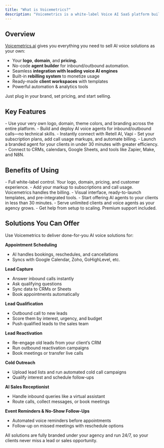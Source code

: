 ```yaml
---
title: "What is Voicemetrics?"
description: "Voicemetrics is a white-label Voice AI SaaS platform built specifically for AI automation agencies. It lets you launch your own branded AI voice platform—powered by Retell AI, Vapi, Ultravox, Eleven Labs, and more—without writing any code. You get full control of the brand, pricing, and client experience, while Voicemetrics powers the technology behind the scenes."
---
```


## **Overview**

[Voicemetrics.ai](http://Voicemetrics.ai) gives you everything you need to sell AI voice solutions as your own:

- Your **logo**, **domain**, and **pricing.**
- No-code **agent builder** for inbound/outbound automation.
- Seamless **integration with leading voice AI engines**
- Built-in **rebilling system** to monetize usage
- Ready-made **client workspaces** with templates
- Powerful automation & analytics tools

Just plug in your brand, set pricing, and start selling.

## **Key Features**

<CardGroup cols={2}>
  <Card title="Fully White-Labeled" icon="palette" color="#034737">
    - Use your very own logo, domain, theme colors, and branding across the entire platform.
  </Card>
  <Card title="No-Code Voice Agent Builder" icon="code" color="#034737">
    - Build and deploy AI voice agents for inbound/outbound calls—no technical skills.
  </Card>
  <Card title="Plug & Play Voice Provider Integration" icon="plug-circle-bolt" color="#034737">
    - Instantly connect with Retell AI, Vapi
  </Card>
  <Card title="Rebilling System" icon="money-bill-transfer" color="#034737">
    - Set your subscription plans, add call usage markups, and automate billing.
  </Card>
  <Card title="Rapid Deployment" icon="truck-fast" color="#034737">
    - Launch a branded agent for your clients in under 30 minutes with greater efficiency.
  </Card>
  <Card title="Flexible Automation Workflows" icon="arrow-down-from-arc" color="#034737">
    - Connect to CRMs, calendars, Google Sheets, and tools like Zapier, Make, and N8N.
  </Card>
</CardGroup>

## **Benefits of Using**

<CardGroup cols={2}>
  <Card title="Sell Voice AI Under Your Own Brand" icon="microchip-ai" color="#034737">
    - Full white-label control. Your logo, domain, pricing, and customer experience.
  </Card>
  <Card title="Keep 100% of the Profits" icon="money-bill-trend-up" color="#034737">
    - Add your markup to subscriptions and call usage. Voicemetrics handles the billing.
  </Card>
  <Card title="No Coding Required" icon="code" color="#034737">
    - Visual interface, ready-to-launch templates, and pre-integrated tools.
  </Card>
  <Card title="Launch in Minutes, Not Weeks" icon="rocket-launch" color="#034737">
    - Start offering AI agents to your clients in less than 30 minutes.
  </Card>
  <Card title="Scalable Infrastructure" icon="server" color="#034737">
    - Serve unlimited clients and voice agents as your agency grows.
  </Card>
  <Card title="Ongoing Strategic Support" icon="head-side-headphones" color="#034737">
    - Get help from setup to scaling. Premium support included.
  </Card>
</CardGroup>

## **Solutions You Can Offer**

Use Voicemetrics to deliver done-for-you AI voice solutions for:

**Appointment Scheduling**

- AI handles bookings, reschedules, and cancellations
- Syncs with Google Calendar, Zoho, GoHighLevel, etc.

**Lead Capture**

- Answer inbound calls instantly
- Ask qualifying questions
- Sync data to CRMs or Sheets
- Book appointments automatically

**Lead Qualification**

- Outbound call to new leads
- Score them by interest, urgency, and budget
- Push qualified leads to the sales team

**Lead Reactivation**

- Re-engage old leads from your client’s CRM
- Run outbound reactivation campaigns
- Book meetings or transfer live calls

**Cold Outreach**

- Upload lead lists and run automated cold call campaigns
- Qualify interest and schedule follow-ups

**AI Sales Receptionist**

- Handle inbound queries like a virtual assistant
- Route calls, collect messages, or book meetings

**Event Reminders & No-Show Follow-Ups**

- Automated voice reminders before appointments
- Follow-up on missed meetings with reschedule options

All solutions are fully branded under your agency and run 24/7, so your clients never miss a lead or sales opportunity.